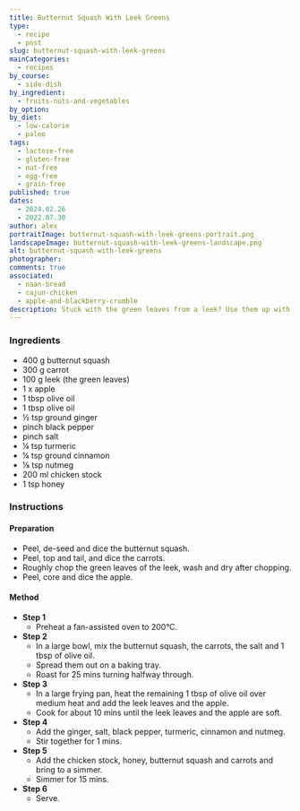 ```yaml
---
title: Butternut Squash With Leek Greens
type:
  - recipe
  - post
slug: butternut-squash-with-leek-greens
mainCategories:
  - recipes
by_course:
  - side-dish
by_ingredient:
  - fruits-nuts-and-vegetables
by_option:
by_diet:
  - low-calorie
  - paleo
tags:
  - lactose-free
  - gluten-free
  - nut-free
  - egg-free
  - grain-free
published: true
dates:
  - 2024.02.26
  - 2022.07.30
author: alex
portraitImage: butternut-squash-with-leek-greens-portrait.png
landscapeImage: butternut-squash-with-leek-greens-landscape.png
alt: butternut-squash-with-leek-greens
photographer:
comments: true
associated:
  - naan-bread
  - cajun-chicken
  - apple-and-blackberry-crumble
description: Stuck with the green leaves from a leek? Use them up with this recipe and it tastes nice too.
---
```


<Ingredients>

### Ingredients

- 400 g butternut squash
- 300 g carrot
- 100 g leek (the green leaves)
- 1 x apple
- 1 tbsp olive oil
- 1 tbsp olive oil
- ½ tsp ground ginger
- pinch black pepper
- pinch salt
- ¼ tsp turmeric
- ¼ tsp ground cinnamon
- ⅛ tsp nutmeg
- 200 ml chicken stock
- 1 tsp honey

</Ingredients>

<Instructions>

### Instructions

#### Preparation

- Peel, de-seed and dice the butternut squash.
- Peel, top and tail, and dice the carrots.
- Roughly chop the green leaves of the leek, wash and dry after chopping.
- Peel, core and dice the apple.

#### Method

- **Step 1**
  - Preheat a fan-assisted oven to 200°C.
- **Step 2**
  - In a large bowl, mix the butternut squash, the carrots, the salt and 1 tbsp of olive oil.
  - Spread them out on a baking tray.
  - Roast for 25 mins turning halfway through.
- **Step 3**
  - In a large frying pan, heat the remaining 1 tbsp of olive oil over medium heat and add the leek leaves and the apple.
  - Cook for about 10 mins until the leek leaves and the apple are soft.
- **Step 4**
  - Add the ginger, salt, black pepper, turmeric, cinnamon and nutmeg.
  - Stir together for 1 mins.
- **Step 5**
  - Add the chicken stock, honey, butternut squash and carrots and bring to a simmer.
  - Simmer for 15 mins.
- **Step 6**
  - Serve.

</Instructions>
